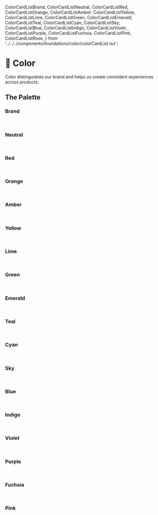   ColorCardListBrand,
  ColorCardListNeutral,
  ColorCardListRed,
  ColorCardListOrange,
  ColorCardListAmber,
  ColorCardListYellow,
  ColorCardListLime,
  ColorCardListGreen,
  ColorCardListEmerald,
  ColorCardListTeal,
  ColorCardListCyan,
  ColorCardListSky,
  ColorCardListBlue,
  ColorCardListIndigo,
  ColorCardListViolet,
  ColorCardListPurple,
  ColorCardListFuchsia,
  ColorCardListPink,
  ColorCardListRose,
} from '../../../components/foundations/color/colorCardList.tsx';

# 🎨 Color

Color distinguishes our brand and helps us create consistent experiences across products.

## The Palette

### Brand

<br />
<ColorCardListBrand />

### Neutral

<br />
<ColorCardListNeutral />

### Red

<br />
<ColorCardListRed />

### Orange

<br />
<ColorCardListOrange />

### Amber

<br />
<ColorCardListAmber />

### Yellow

<br />
<ColorCardListYellow />

### Lime

<br />
<ColorCardListLime />

### Green

<br />
<ColorCardListGreen />

### Emerald

<br />
<ColorCardListEmerald />

### Teal

<br />
<ColorCardListTeal />

### Cyan

<br />
<ColorCardListCyan />

### Sky

<br />
<ColorCardListSky />

### Blue

<br />
<ColorCardListBlue />

### Indigo

<br />
<ColorCardListIndigo />

### Violet

<br />
<ColorCardListViolet />

### Purple

<br />
<ColorCardListPurple />

### Fuchsia

<br />
<ColorCardListFuchsia />

### Pink

<br />
<ColorCardListPink />
